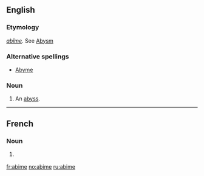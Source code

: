 ==English==

===Etymology===
{{etyl|fr|en}} ''[[abîme]]''. See [[Abysm]]

===Alternative spellings===
*[[Abyme]]

===Noun===
{{en-noun}}

# {{obsolete}} An [[abyss]].
----
==French==
===Noun===
{{fr-noun|m}}
#{{context|1997 spelling reform}} {{alternative form of|abime}}

[[fr:abime]]
[[no:abime]]
[[ru:abime]]